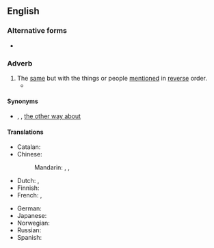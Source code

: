 ==English==

===Alternative forms===
* {{l|en|the other way round}}

===Adverb===
{{en-adv|head=the [[other]] [[way]] [[around]]|-}}

# The [[same]] but with the things or people [[mention]]ed in [[reverse]] order.
#* {{quote-text|en|year=1988|author={{w|Michael Crichton}}|title=Sphere|page=185|passage=“After all, he’s speaking our language, not '''the other way around'''.}}

====Synonyms====
* {{l|en|vice versa}}, {{l|en|conversely}}, [[the other way about]]

====Translations====
{{trans-top|same but with things reversed}}
* Catalan: {{t+|ca|a l'inrevés}}
* Chinese:
*: Mandarin: {{t+|cmn|反過來|sc=Hani}}, {{t+|cmn|反过来|tr=fǎnguolái|sc=Hani}}, {{t+|cmn|反之亦然|tr=fǎnzhīyìrán|sc=Hani}}
* Dutch: {{t+|nl|omgekeerd}}, {{t+|nl|andersom}}
* Finnish: {{t+|fi|toisinpäin}}
* French: {{t+|fr|vice versa}}, {{t|fr|dans l'autre sens}}
{{trans-mid}}
* German: {{t+|de|umgekehrt}}
* Japanese: {{t+|ja|逆|tr=ぎゃくに, gyaku ni|alt=逆に|sc=Jpan}}
* Norwegian: {{t|no|andre veien|m}}
* Russian: {{t+|ru|наоборо́т}}
* Spanish: {{t|es|al revés}}
{{trans-bottom}}